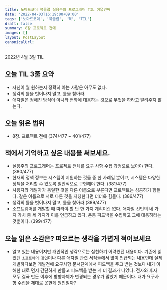 ```yaml
---
title: 노마드코더 북클럽 실용주의 프로그래머 TIL 여덟번째
date: '2022-04-03T16:19:00+09:00'
tags: ['노마드코더', '북클럽', '책', 'TIL']
draft: false
summary: 8장 프로젝트 전에
images: []
layout: PostLayout
canonicalUrl:
---
```


2022년 4월 3일 TIL

## 오늘 TIL 3줄 요약

- 자신이 뭘 원하는지 정확히 아는 사람은 아무도 없다.
- 생각의 틀을 벗어나지 말고, 틀을 찾아라.
- 애자일은 정해진 방식이 아니라 변화에 대응하는 것으로 무엇을 하라고 알려주지 않는다.

## 오늘 읽은 범위

- 8장. 프로젝트 전에 (374/477 ~ 401/477)

## 책에서 기억하고 싶은 내용을 써보세요.

- 실용주의 프로그래머는 프로젝트 전체를 요구 사항 수집 과정으로 보아야 한다. (380/477)
- 현재의 정책 정보는 시스템이 지원하는 것들 중 한 사례일 뿐이고, 시스템은 다양한 정책을 처리할 수 있도록 일반적으로 구현해야 한다. (381/477)
- 사용자와 개발자가 동일한 것을 다른 이름으로 부른다면 프로젝트는 성공하기 힘들다. 같은 이름으로 서로 다른 것을 지칭한다면 더더욱 힘들다. (386/477)
- 생각의 틀을 벗어나지 말고, 틀을 찾아라 (389/477)
- 소프트웨어를 개발할 때 따라야 할 단 한 가지 계획이란 없다. 애자일 선언의 네 가지 가치 중 세 가지가 이를 언급하고 있다. 온통 피드백을 수집하고 그에 대응하라는 것뿐이다. (399/477)

## 오늘 읽은 소감은? 떠오르는 생각을 가볍게 적어보세요

- 알고 있는 내용이지만 개인적인 생각으로는 실천하기 어려웠던 내용이다. 기존에 읽었던 `소프트웨어 장인`이나 다른 애자일 관련 서적들에서 많이 언급되는 내용인데 실제 개발하다보면 개발전에 요구사항 문서단계에서 피드백을 주고 받는 것보다 내가 이해한 대로 먼저 간단하게 만들고 피드백을 받는 게 더 결과가 나았다. 전자와 후자 모두 결국 만든 이후에 방향자체가 변경되는 경우가 많았기 때문이다. 내가 요구사항 수집을 제대로 못한게 원인일까?
